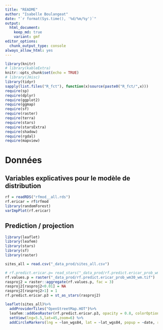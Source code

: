 ```yaml
---
title: "README"
author: "Isabelle Boulangeat"
date: "`r format(Sys.time(), '%d/%m/%y')`"
output:
  html_document:
    keep_md: true
    variant: gmf
editor_options:
  chunk_output_type: console
always_allow_html: yes
---
```


```r
library(knitr)
# library(kableExtra)
knitr::opts_chunk$set(echo = TRUE)
# library(Jmisc)
library(tidyr)
sapply(list.files("R_fct"), function(x)source(paste0("R_fct/",x)))
require(sp)
require(dplyr)
require(ggplot2)
require(ggmap)
require(sf)
require(raster)
require(terra)
require(stars)
require(starsExtra)
require(shadow)
require(rgdal)
require(mapview)
```

# Données

<!-- ## Données de présence de Erica Carnea -->
<!-- ```{r visudata, echo = FALSE, fig = TRUE} -->
<!-- library(leaflet)  -->
<!-- library(leafem) -->
<!-- library(stars) -->
<!-- sites_all = read.csv("_data_prod/sites_all.csv") -->
<!-- rasalti = raster('_data_prod/DEM90_sa.tif') -->
<!-- staralti= read_stars("_data_prod/DEM90_sa.tif", proxy = FALSE,  package="stars") -->

<!-- rasaltiwm = raster('_data_prod/DEM90_sa_wo_merc.tif') -->
<!-- staraltiwm= read_stars("_data_prod/DEM90_sa_wo_merc.tif", proxy = FALSE,  package="stars") -->

<!-- leaflet(sites_all)%>% -->
<!--   addProviderTiles("OpenStreetMap.HOT")%>% -->
<!--   leafem::addGeoRaster(staralti, opacity = 0.6, colorOptions = colorOptions(palette = "Blues")) %>% -->
<!--   setView(lng=5.5,lat=45,zoom=6) %>% -->
<!--   leafem::addGeoRaster(staraltiwm, opacity = 0.6, colorOptions = colorOptions(palette = "Reds")) %>% -->
<!--   setView(lng=5.5,lat=45,zoom=6) %>% -->
<!--   addCircleMarkers(lng = ~lon_wgs84, lat = ~lat_wgs84, popup = ~date, radius = 0.3, opacity = 0.8, color = "black")  -->


<!-- ``` -->


## Variables explicatives pour le modèle de distribution
```r
rf = readRDS("rfmod__all.rds")
rf.ericar = rf$rfmod
library(randomForest)
varImpPlot(rf.ericar)
```

## Prediction / projection

```r
library(leaflet)
library(leafem)
library(stars)
library(sf)
library(raster)

sites_all = read.csv("_data_prod/sites_all.csv")

# rf.predict.ericar.p= read_stars("_data_prod/rf.predict.ericar_prob_wm30_wm.tif", proxy = FALSE,  package="stars")
rf.values.p = raster("_data_prod/rf.predict.ericar_prob_wm30_wm.tif")
rasproj2 = raster::aggregate(rf.values.p, fac = 3)
rasproj2[rasproj2<0.01] = NA
rasproj2[rasproj2>1] = 1
rf.predict.ericar.p3 = st_as_stars(rasproj2)

leaflet(sites_all)%>%
  addProviderTiles("OpenStreetMap.HOT")%>%
  leafem::addGeoRaster(rf.predict.ericar.p3, opacity = 0.8, colorOptions = colorOptions(palette = colorRampPalette(c("lightblue", "violet", "darkviolet"), space="Lab"))) %>%
  setView(lng=5.5,lat=45,zoom=6) %>%
  addCircleMarkers(lng = ~lon_wgs84, lat = ~lat_wgs84, popup = ~date, radius = 0.3, opacity = 0.8, color = "black") 

```
